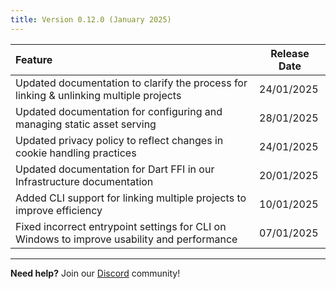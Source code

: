 ```yaml
---
title: Version 0.12.0 (January 2025)
---
```


| Feature | Release Date |
| :---- | ----- | 
| Updated documentation to clarify the process for linking & unlinking multiple projects | 24/01/2025 |
| Updated documentation for configuring and managing static asset serving | 28/01/2025 |
| Updated privacy policy to reflect changes in cookie handling practices | 24/01/2025 |
| Updated documentation for Dart FFI in our Infrastructure documentation | 20/01/2025 |
| Added CLI support for linking multiple projects to improve efficiency | 10/01/2025 |
| Fixed incorrect entrypoint settings for CLI on Windows to improve usability and performance | 07/01/2025 |

---

**Need help?** Join our [Discord](https://invertase.link/globe-discord) community! 